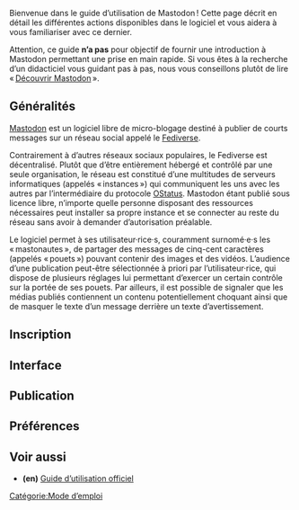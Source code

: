 {{Mode d’emploi}}
Bienvenue dans le guide d’utilisation de Mastodon ! Cette page décrit en détail les différentes actions disponibles dans le logiciel et vous aidera à vous familiariser avec ce dernier.

Attention, ce guide <strong>n’a pas</strong> pour objectif de fournir une introduction à Mastodon permettant une prise en main rapide. Si vous êtes à la recherche d’un didacticiel vous guidant pas à pas, nous vous conseillons plutôt de lire « [[Découvrir Mastodon]] ». 

== Généralités ==
[[Mastodon]] est un logiciel libre de micro-blogage destiné à publier de courts messages sur un réseau social appelé le [[Fediverse]].

Contrairement à d’autres réseaux sociaux populaires, le Fediverse est décentralisé. Plutôt que d’être entièrement hébergé et contrôlé par une seule organisation, le réseau est constitué d’une multitudes de serveurs informatiques (appelés « instances ») qui communiquent les uns avec les autres par l’intermédiaire du protocole [[OStatus]]. Mastodon étant publié sous licence libre, n’importe quelle personne disposant des ressources nécessaires peut installer sa propre instance et se connecter au reste du réseau sans avoir à demander d’autorisation préalable.

Le logiciel permet à ses utilisateur·rice·s, couramment surnomé·e·s les « mastonautes », de partager des messages de cinq-cent caractères (appelés « pouets ») pouvant contenir des images et des vidéos. L’audience d’une publication peut-être sélectionnée à priori par l’utilisateur·rice, qui dispose de plusieurs réglages lui permettant d’exercer un certain contrôle sur la portée de ses pouets. Par ailleurs, il est possible de signaler que les médias publiés contiennent un contenu potentiellement choquant ainsi que de masquer le texte d’un message derrière un texte d’avertissement.

== Inscription ==

== Interface ==

== Publication ==

== Préférences ==

== Voir aussi ==
* '''(en)''' [https://github.com/tootsuite/documentation/blob/master/Using-Mastodon/User-guide.md Guide d’utilisation officiel]

[[Catégorie:Mode d’emploi]]